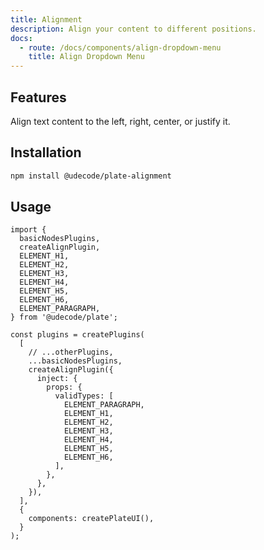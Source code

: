 ```yaml
---
title: Alignment
description: Align your content to different positions.
docs:
  - route: /docs/components/align-dropdown-menu
    title: Align Dropdown Menu
---
```


<ComponentPreview name="playground-demo" id="align" />

<PackageInfo>

## Features

Align text content to the left, right, center, or justify it.

</PackageInfo>

## Installation

```bash
npm install @udecode/plate-alignment
```

## Usage

```tsx
import {
  basicNodesPlugins,
  createAlignPlugin,
  ELEMENT_H1,
  ELEMENT_H2,
  ELEMENT_H3,
  ELEMENT_H4,
  ELEMENT_H5,
  ELEMENT_H6,
  ELEMENT_PARAGRAPH,
} from '@udecode/plate';

const plugins = createPlugins(
  [
    // ...otherPlugins,
    ...basicNodesPlugins,
    createAlignPlugin({
      inject: {
        props: {
          validTypes: [
            ELEMENT_PARAGRAPH,
            ELEMENT_H1,
            ELEMENT_H2,
            ELEMENT_H3,
            ELEMENT_H4,
            ELEMENT_H5,
            ELEMENT_H6,
          ],
        },
      },
    }),
  ],
  {
    components: createPlateUI(),
  }
);
```
